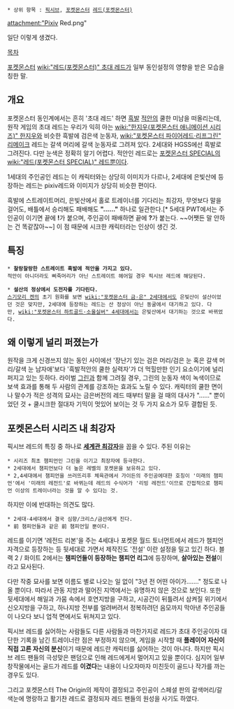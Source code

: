  * 상위 항목 : [[픽시브]], [[포켓몬스터]] [[레드(포켓몬스터)]]

attachment:"Pixiv Red.png"

일단 이렇게 생겼다.

[[목차]]

[[포켓몬스터]] [[wiki:"레드(포켓몬스터)" 초대 레드]]가 일부 동인설정의 영향을 받은 모습을 칭한 말.

== 개요 ==
포켓몬스터 동인계에서는 흔히 '초대 레드' 하면 [[흑발]] [[적안]]의 쿨한 미남을 떠올리는데, 원작 게임의 초대 레드는 우리가 익히 아는 [[wiki:"한지우(포켓몬스터 애니메이션 시리즈)" 한지우]]와 비슷한 흑발에 검은색 눈동자, [[wiki:"포켓몬스터 파이어레드·리프그린" 리메이크]] 레드는 갈색 머리에 갈색 눈동자로 그려져 있다. 2세대와 HGSS에선 흑발로 그려진다. 다만 눈색은 정확히 알기 어렵다. 적안인 레드로는 [[포켓몬스터 SPECIAL]]의 [[wiki:"레드(포켓몬스터 SPECIAL)" 레드]]뿐이다.

1세대의 주인공인 레드는 이 캐릭터와는 상당히 이미지가 다르나, 2세대에 은빛산에 등장하는 레드는 pixiv레드와 이미지가 상당히 비슷한 편이다.

흑발에 스트레이트머리, 은빛산에서 홀로 트레이너를 기다리는 최강자, 무엇보다 말을 걸어도, 배틀에서 승리해도 패배해도 '''"......"''' 하나로 일관한다.[* 5세대 PWT에서는 주인공이 이기면 끝에 '''!'''가 붙으며, 주인공이 패배하면 끝에 '''?'''가 붙는다. ~~어쨋든 말 안하는 건 똑같잖아~~] 이 점 때문에 시크한 캐릭터라는 인상이 생긴 것.

== 특징 ==
 * '''찰랑찰랑한 스트레이트 흑발에 적안을 가지고 있다.'''
 적안이 아니더라도 삐죽머리가 아닌 스트레이트 헤어일 경우 픽시브 레드에 해당된다.

 * '''설산의 정상에서 도전자를 기다린다.'''
 [[스기모리 켄]]의 초기 원화를 보면 [[wiki:"포켓몬스터 금·은" 2세대]]에서도 은빛산이 설산이었던 것은 맞지만, 2세대에 등장하는 레드는 산 정상이 아닌 동굴에서 대기하고 있다. 다만, [[wiki:"포켓몬스터 하트골드·소울실버" 4세대]]에서는 은빛산에서 대기하는 것으로 바뀌었다.

== 왜 이렇게 널리 퍼졌는가 ==
원작을 크게 신경쓰지 않는 동인 사이에선 '장난기 있는 검은 머리/검은 눈 혹은 갈색 머리/갈색 눈 남자애'보다 '흑발적안의 쿨한 실력자'가 더 먹힐만한 인기 요소이기에 널리 퍼지고 있는 듯하다. 라이벌 [[그린]]과 함께 그려질 경우, 그린의 눈동자 색이 녹색이므로 보색 효과를 통해 두 사람의 관계를 강조하는 효과도 노릴 수 있다. 캐릭터의 쿨한 면이나 말수가 적은 성격의 묘사는 금은버전의 레드 때부터 말을 걸 때의 대사가 "……" 뿐이었던 것 + 쿨시크한 절대자 기믹이 멋있어 보이는 것 두 가지 요소가 모두 결합된 듯.

== 포켓몬스터 시리즈 내 최강자 ==
픽시브 레드의 특징 중 하나로 '''[[세계관 최강자]]'''을 꼽을 수 있다. 주된 이유는 
 * 시리즈 최초 챔피언인 그린을 이기고 최장자에 등극한다.
 * 2세대에서 챔피언보다 더 높은 레벨의 포켓몬을 보유하고 있다.
 * 2,4세대에서 챔피언을 쓰러뜨리후 체육관에서 가이든의 주인공에대한 호칭이 '미래의 챔피언'에서 '미래의 레전드'로 바뀌는데 레드의 수식어가 '리빙 레전드'이므로 간접적으로 챔피언 이상의 트레이너라는 것을 알 수 있다는 것.

하지만 이에 반대하는 의견도 많다.
 * 2세대·4세대에서 결국 심향/크리스/금선에게 진다. 
 * 前 챔피언들과 같은 前 챔피언일 뿐이다. 

레드를 이기면 '레전드 리본'을 주는 4세대나 포켓몬 월드 토너먼트에서 레드가 챔피언 자격으로 등장하는 등 뒷세대로 가면서 제작진도 '전설' 이란 설정을 밀고 있긴 하다. 블랙 2 / 화이트 2에서는 '''챔피언들이 등장하는 챔피언 리그'''에 등장하며, '''살아있는 전설'''이라고 묘사된다.

다만 작중 묘사를 보면 이름도 별로 나오는 일 없이 "3년 전 어떤 아이가……." 정도로 나올 뿐이다. 따라서 관동 지방과 떨어진 지역에서는 유명하지 않은 것으로 보인다. 또한 뒷세대에서 해일과 가뭄 속에서 호연지방을 구하고, 시공간이 뒤틀려서 삼켜질 위기에서 신오지방을 구하고, 하나지방 전부를 얼려버려서 정복하려던 음모까지 막아낸 주인공들이 나오다 보니 업적 면에서도 뒤쳐지고 있다.

픽시브 레드를 싫어하는 사람들도 다른 사람들과 마찬가지로 레드가 초대 주인공이자 대단한 기록을 남긴 트레이너란 점은 부정하지 않으며, 게임을 시작할 때 '''플레이어 자신이 직접 고른 자신의 분신'''이기 때문에 레드란 캐릭터를 싫어하는 것이 아니다. 하지만 픽시브 레드 팬들의 극성맞은 팬덤으로 인해 레드에게서 멀어지고 있을 뿐이다. 심지어 일부 창작물에서는 골드가 레드를 '''이겼다'''는 내용이 나오자마자 미친듯이 골드나 작가를 까는 경우도 있다.

그리고 포켓몬스터 The Origin의 제작이 결정되고 주인공이 스페셜 판의 갈색머리/갈색눈에 명랑하고 활기찬 레드로 결정되자 레드 팬들의 원성을 사기도 하였다.
